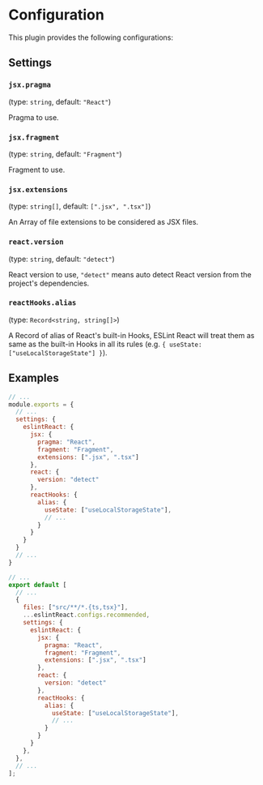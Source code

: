 
# Configuration

This plugin provides the following configurations:

## Settings


### `jsx.pragma`

(type: `string`, default: `"React"`)

Pragma to use.

### `jsx.fragment`

(type: `string`, default: `"Fragment"`)

Fragment to use.

### `jsx.extensions`

(type: `string[]`, default: `[".jsx", ".tsx"]`)

An Array of file extensions to be considered as JSX files.

### `react.version`

(type: `string`, default: `"detect"`)

React version to use, `"detect"` means auto detect React version from the project's dependencies.

### `reactHooks.alias`

(type: `Record<string, string[]>`)

A Record of alias of React's built-in Hooks, ESLint React will treat them as same as the built-in Hooks in all its rules (e.g. `{ useState: ["useLocalStorageState"] }`).

## Examples

<ESLintConfig>

<Config>

```js filename=".eslintrc.js"
// ...
module.exports = {
  // ...
  settings: {
    eslintReact: {
      jsx: {
        pragma: "React",
        fragment: "Fragment",
        extensions: [".jsx", ".tsx"]
      },
      react: {
        version: "detect"
      },
      reactHooks: {
        alias: {
          useState: ["useLocalStorageState"],
          // ...
        }
      }
    }
  }
  // ...
}
```

</Config>

<Config>

```js filename="eslint.config.js"
// ...
export default [
  // ...
  {
    files: ["src/**/*.{ts,tsx}"],
    ...eslintReact.configs.recommended,
    settings: {
      eslintReact: {
        jsx: {
          pragma: "React",
          fragment: "Fragment",
          extensions: [".jsx", ".tsx"]
        },
        react: {
          version: "detect"
        },
        reactHooks: {
          alias: {
            useState: ["useLocalStorageState"],
            // ...
          }
        }
      }
    },
  },
  // ...
];
```

</Config>

</ESLintConfig>
